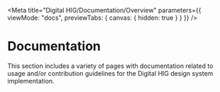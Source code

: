 
<Meta
  title="Digital HIG/Documentation/Overview"
  parameters={{
    viewMode: "docs",
    previewTabs: {
      canvas: { hidden: true }
    }
  }}
/>

# Documentation

This section includes a variety of pages with documentation related to usage and/or contribution guidelines for the Digital HIG design system implementation.

<EngageWithUs />
